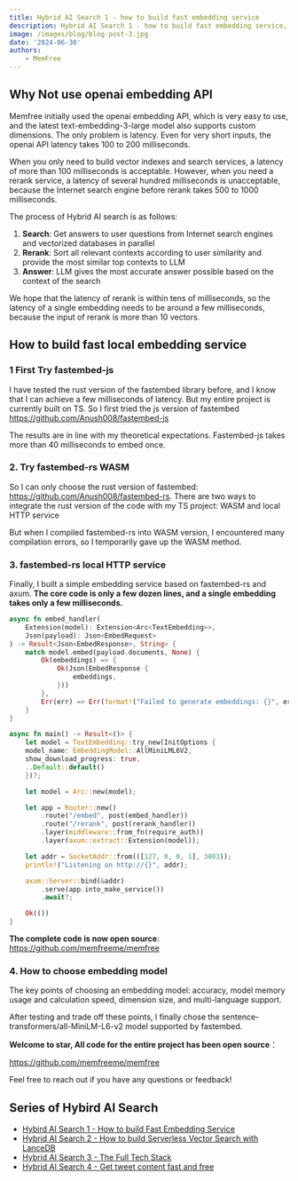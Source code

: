 ```yaml
---
title: Hybrid AI Search 1 - how to build fast embedding service
description: Hybrid AI Search 1 - how to build fast embedding service, Why Not use openai embedding API
image: /images/blog/blog-post-3.jpg
date: '2024-06-30'
authors:
    - MemFree
---
```


## Why Not use openai embedding API

Memfree initially used the openai embedding API, which is very easy to use, and the latest text-embedding-3-large model also supports custom dimensions. The only problem is latency. Even for very short inputs, the openai API latency takes 100 to 200 milliseconds.

When you only need to build vector indexes and search services, a latency of more than 100 milliseconds is acceptable. However, when you need a rerank service, a latency of several hundred milliseconds is unacceptable, because the Internet search engine before rerank takes 500 to 1000 milliseconds.

The process of Hybrid AI search is as follows:

1. **Search**: Get answers to user questions from Internet search engines and vectorized databases in parallel
2. **Rerank**: Sort all relevant contexts according to user similarity and provide the most similar top contexts to LLM
3. **Answer**: LLM gives the most accurate answer possible based on the context of the search

We hope that the latency of rerank is within tens of milliseconds, so the latency of a single embedding needs to be around a few milliseconds, because the input of rerank is more than 10 vectors.

## How to build fast local embedding service

### 1 First Try fastembed-js

I have tested the rust version of the fastembed library before, and I know that I can achieve a few milliseconds of latency. But my entire project is currently built on TS. So I first tried the js version of fastembed https://github.com/Anush008/fastembed-js

The results are in line with my theoretical expectations. Fastembed-js takes more than 40 milliseconds to embed once.

### 2. Try fastembed-rs WASM

So I can only choose the rust version of fastembed: https://github.com/Anush008/fastembed-rs. There are two ways to integrate the rust version of the code with my TS project: WASM and local HTTP service

But when I compiled fastembed-rs into WASM version, I encountered many compilation errors, so I temporarily gave up the WASM method.

### 3. fastembed-rs local HTTP service

Finally, I built a simple embedding service based on fastembed-rs and axum. **The core code is only a few dozen lines, and a single embedding takes only a few milliseconds.**

```rust
async fn embed_handler(
    Extension(model): Extension<Arc<TextEmbedding>>,
    Json(payload): Json<EmbedRequest>
) -> Result<Json<EmbedResponse>, String> {
    match model.embed(payload.documents, None) {
        Ok(embeddings) => {
            Ok(Json(EmbedResponse {
                embeddings,
            }))
        },
        Err(err) => Err(format!("Failed to generate embeddings: {}", err)),
    }
}

async fn main() -> Result<()> {
    let model = TextEmbedding::try_new(InitOptions {
    model_name: EmbeddingModel::AllMiniLML6V2,
    show_download_progress: true,
    ..Default::default()
    })?;

    let model = Arc::new(model);

    let app = Router::new()
        .route("/embed", post(embed_handler))
        .route("/rerank", post(rerank_handler))
        .layer(middleware::from_fn(require_auth))
        .layer(axum::extract::Extension(model));

    let addr = SocketAddr::from(([127, 0, 0, 1], 3003));
    println!("Listening on http://{}", addr);

    axum::Server::bind(&addr)
        .serve(app.into_make_service())
        .await?;

    Ok(())
}
```

**The complete code is now open source**: https://github.com/memfreeme/memfree

### 4. How to choose embedding model

The key points of choosing an embedding model: accuracy, model memory usage and calculation speed, dimension size, and multi-language support.

After testing and trade off these points, I finally chose the sentence-transformers/all-MiniLM-L6-v2 model supported by fastembed.

**Welcome to star, All code for the entire project has been open source**：

https://github.com/memfreeme/memfree

Feel free to reach out if you have any questions or feedback!

## Series of Hybird AI Search

-   [Hybird AI Search 1 - How to build Fast Embedding Service](https://www.memfree.me/blog/fast-local-embedding-service)
-   [Hybrid AI Search 2 - How to build Serverless Vector Search with LanceDB](https://www.memfree.me/blog/serverless-vector-search-lancedb)
-   [Hybrid AI Search 3 - The Full Tech Stack](https://www.memfree.me/blog/hybrid-ai-search-tech-stack)
-   [Hybrid AI Search 4 - Get tweet content fast and free](https://www.memfree.me/blog/tweet-content-fast-free)
